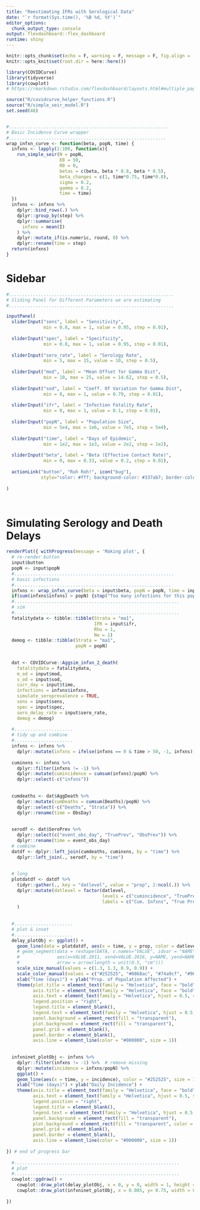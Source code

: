 ```yaml
---
title: "Reestimating IFRs with Serological Data"
date: "`r format(Sys.time(), '%B %d, %Y')`"
editor_options: 
  chunk_output_type: console
output: flexdashboard::flex_dashboard
runtime: shiny
---
```



```r
knitr::opts_chunk$set(echo = F, warning = F, message = F, fig.align = 'center', results = 'hide', fig.keep = 'all')
knitr::opts_knit$set(root.dir = here::here())
```
```r
library(COVIDCurve)
library(tidyverse)
library(cowplot)
# https://rmarkdown.rstudio.com/flexdashboard/layouts.html#multiple_pages
```



```r
source("R/covidcurve_helper_functions.R")
source("R/simple_seir_model.R")
set.seed(48)


#............................................................
# Basic Incidence Curve wrapper
#...........................................................
wrap_infxn_curve <- function(beta, popN, time) {
  infxns <- lapply(1:100, function(x){
    run_simple_seir(N = popN,
                    E0 = 50,
                    R0 = 0,
                    betas = c(beta, beta * 0.8, beta * 0.5),
                    beta_changes = c(1, time*0.75, time*0.8),
                    sigma = 0.2,
                    gamma = 0.2,
                    time = time)
  })
  infxns <- infxns %>%
    dplyr::bind_rows(.) %>%
    dplyr::group_by(step) %>%
    dplyr::summarise(
      infxns = mean(I)
    ) %>%
    dplyr::mutate_if(is.numeric, round, 0) %>%
    dplyr::rename(time = step)
  return(infxns)
} 


```


Sidebar {.sidebar}
=====================================

```r
#..............................................................
# Sliding Panel for Different Parameters we are estimating
#..............................................................

inputPanel(
  sliderInput("sens", label = "Sensitivity",
              min = 0.8, max = 1, value = 0.95, step = 0.01),
  
  sliderInput("spec", label = "Specificity",
              min = 0.8, max = 1, value = 0.95, step = 0.01),
  
  sliderInput("sero_rate", label = "Serology Rate",
              min = 5, max = 15, value = 10, step = 0.5),
  
  sliderInput("mod", label = "Mean Offset for Gamma Dist",
              min = 10, max = 25, value = 14.62, step = 0.5),
  
  sliderInput("sod", label = "Coeff. Of Variation for Gamma Dist",
              min = 0, max = 1, value = 0.79, step = 0.01),
  
  sliderInput("ifr", label = "Infection Fatality Rate",
              min = 0, max = 1, value = 0.1, step = 0.01),
  
  sliderInput("popN", label = "Population Size",
              min = 5e4, max = 1e6, value = 7e5, step = 5e4),
  
  sliderInput("time", label = "Days of Epidemic",
              min = 1e2, max = 1e3, value = 2e2, step = 1e2),
  
  sliderInput("beta", label = "Beta (Effective Contact Rate)",
              min = 0, max = 0.33, value = 0.2, step = 0.01),
  
  actionLink("button", "Ruh Roh!", icon("bug"), 
             style="color: #fff; background-color: #337ab7; border-color: #2e6da4")
  
)




```

Simulating Serology and Death Delays
=====================================

```r

renderPlot({ withProgress(message = 'Making plot', {
  # re-render button
  input$button
  popN <- input$popN
  #............................................................
  # basic infections
  #...........................................................
  infxns <- wrap_infxn_curve(beta = input$beta, popN = popN, time = input$time)
  if(sum(infxns$infxns) > popN) {stop("Too many infections for this population. Lower beta")}
  #..............................................................
  # sim
  #..............................................................
  fatalitydata <- tibble::tibble(Strata = "ma1",
                                 IFR = input$ifr,
                                 Rho = 1,
                                 Ne = 1)
  demog <- tibble::tibble(Strata = "ma1",
                          popN = popN)
  
  
  dat <- COVIDCurve::Aggsim_infxn_2_death(
    fatalitydata = fatalitydata,
    m_od = input$mod,
    s_od = input$sod,
    curr_day = input$time,
    infections = infxns$infxns,
    simulate_seroprevalence = TRUE,
    sens = input$sens,
    spec = input$spec,
    sero_delay_rate = input$sero_rate,
    demog = demog)
  
  #......................
  # tidy up and combine
  #......................
  infxns <- infxns %>%
    dplyr::mutate(infxns = ifelse(infxns == 0 & time > 50, -1, infxns))
  
  cuminxns <- infxns %>%
    dplyr::filter(infxns != -1) %>%
    dplyr::mutate(cumincidence = cumsum(infxns)/popN) %>%
    dplyr::select(-c("infxns"))
  
  
  cumdeaths <- dat$AggDeath %>%
    dplyr::mutate(cumDeaths = cumsum(Deaths)/popN) %>%
    dplyr::select(-c("Deaths", "Strata")) %>%
    dplyr::rename(time = ObsDay)
  
  
  serodf <- dat$SeroPrev %>%
    dplyr::select(c("event_obs_day", "TruePrev", "ObsPrev")) %>%
    dplyr::rename(time = event_obs_day)
  # combine
  datdf <- dplyr::left_join(cumdeaths, cuminxns, by = "time") %>%
    dplyr::left_join(., serodf, by = "time")
  
  
  # long
  plotdatdf <- datdf %>%
    tidyr::gather(., key = "datlevel", value = "prop", 2:ncol(.)) %>%
    dplyr::mutate(datlevel = factor(datlevel,
                                    levels = c("cumincidence", "TruePrev", "ObsPrev", "cumDeaths"),
                                    labels = c("Cum. Infxns", "True Prev.", "Obs. Prev", "Cum. Deaths"))
    )
  
  
  #......................
  # plot & inset
  #......................
  delay_plotObj <- ggplot() +
    geom_line(data = plotdatdf, aes(x = time, y = prop, color = datlevel, size = datlevel)) +
    # geom_segment(data = reshape(DATA, v.names="VALUE", idvar = "NAME", timevar = "YEAR", direction = "wide"),
    #              aes(x=VALUE.2011, xend=VALUE.2016, y=NAME, yend=NAME), size = 2,
    #              arrow = arrow(length = unit(0.5, "cm")))
    scale_size_manual(values = c(1.3, 1.3, 0.9, 0.9)) +
    scale_color_manual(values = c("#252525", "#0868ac", "#74a9cf", "#969696")) +
    xlab("Time (days)") + ylab("Prop. of Population Affected") +
    theme(plot.title = element_text(family = "Helvetica", face = "bold", hjust = 0.5, size = 14),
          axis.title = element_text(family = "Helvetica", face = "bold", hjust = 0.5, size = 12),
          axis.text = element_text(family = "Helvetica", hjust = 0.5, size = 11),
          legend.position = "right",
          legend.title = element_blank(),
          legend.text = element_text(family = "Helvetica", hjust = 0.5, vjust = 0.5, size = 10),
          panel.background = element_rect(fill = "transparent"),
          plot.background = element_rect(fill = "transparent"),
          panel.grid = element_blank(),
          panel.border = element_blank(),
          axis.line = element_line(color = "#000000", size = 1))
  
  
  infxninet_plotObj <- infxns %>%
    dplyr::filter(infxns != -1) %>%  # remove missing
    dplyr::mutate(incidence = infxns/popN) %>%
    ggplot() +
    geom_line(aes(x = time, y = incidence), color = "#252525", size = 1.1, linetype = "dashed") +
    xlab("Time (days)") + ylab("Daily Incidence") +
    theme(axis.title = element_text(family = "Helvetica", face = "bold", hjust = 0.5, size = 10),
          axis.text = element_text(family = "Helvetica", hjust = 0.5, size = 8),
          legend.position = "right",
          legend.title = element_blank(),
          legend.text = element_text(family = "Helvetica", hjust = 0.5, vjust = 0.5, size = 10),
          panel.background = element_rect(fill = "transparent"),
          plot.background = element_rect(fill = "transparent", color = "#000000", size = 0.25),
          panel.grid = element_blank(),
          panel.border = element_blank(),
          axis.line = element_line(color = "#000000", size = 1))
  
}) # end of progress bar
  
  #..............................................................
  # plot 
  #..............................................................
  cowplot::ggdraw() +
    cowplot::draw_plot(delay_plotObj, x = 0, y = 0, width = 1, height = 1, scale = 1) +
    cowplot::draw_plot(infxninet_plotObj, x = 0.085, y= 0.75, width = 0.3, height = 0.2)
  
})


```
